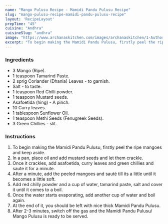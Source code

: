 ---
name: "Mango Pulusu Recipe - Mamidi Pandu Pulusu Recipe"
slug: "mango-pulusu-recipe-mamidi-pandu-pulusu-recipe"
layout: 'RecipeLayout'
prepTime: "45"
cuisine: "Andhra"
cuisineSlug: "andhra"
image: "https://www.archanaskitchen.com/images/archanaskitchen/1-Author/Madhuri_Aggarwal/Mamida_Pandu_Pulusu__Mango_Curry.jpg"
excerpt: "To begin making the Mamidi Pandu Pulusu, firstly peel the ripe mangoes and keep aside"
---

### Ingredients

- 3 Mango (Ripe).
- 1 teaspoon Tamarind Paste.
- 2 sprig Coriander (Dhania) Leaves - to garnish.
- Salt - to taste.
- 1 teaspoon Red Chilli powder.
- 1 teaspoon Mustard seeds.
- Asafoetida (hing) - A pinch.
- 10 Curry leaves.
- 1 tablespoon Sunflower Oil.
- 1 teaspoon Methi Seeds (Fenugreek Seeds).
- 3 Green Chillies - slit.

### Instructions

1. To begin making the Mamidi Pandu Pulusu, firstly peel the ripe mangoes and keep aside.
1. In a pan, place oil and add mustard seeds and let them crackle.
1. Once it crackles, add asafoetida, curry leaves and green chillies and saute it for a minute.
1. After a minute, add the peeled mangoes and sauté till its a little until it becomes a little soft.
1. Add red chilly powder and a cup of water, tamarind paste, salt and cover it until it comes to a boil.
1. Once the water starts evaporating, add another cup of water and boil again.
1. At the end of it, you should be left with nice thick Mamidi Pandu Pulusu.
1. After 2-3 minutes, switch off the gas and the Mamidi Pandu Pulusu/ Mango Pulusu is ready to be served.
